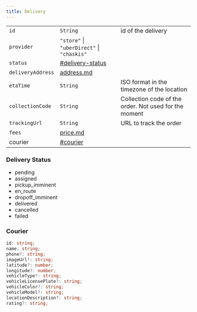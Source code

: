 ```yaml
---
title: Delivery
---
```


|                   |                                                           |                                                       |
| ----------------- | --------------------------------------------------------- | ----------------------------------------------------- |
| `id`              | `String`                                                  | id of the delivery                                    |
| `provider`        | `"store"` \| `"uberDirect"` \| `"chaskis"`                |                                                       |
| `status`          | [#delivery-status](delivery.md#delivery-status "mention") |                                                       |
| `deliveryAddress` | [address.md](../common/address.md "mention")              |                                                       |
| `etaTime`         | `String`                                                  | ISO format in the timezone of the location            |
| `collectionCode`  | `String`                                                  | Collection code of the order. Not used for the moment |
| `trackingUrl`     | `String`                                                  | URL to track the order                                |
| `fees`            | [price.md](../common/price.md "mention")                  |                                                       |
| courier           | [#courier](delivery.md#courier "mention")                 |                                                       |

### Delivery Status

- pending
- assigned
- pickup_imminent
- en_route
- dropoff_imminent
- delivered
- cancelled
- failed

### Courier

```typescript
id: string;
name: string;
phone?: string;
imageUrl?: string;
latitude?: number;
longitude?: number;
vehicleType?: string;
vehicleLicensePlate?: string;
vehicleColor?: string;
vehicleModel?: string;
locationDescription?: string;
rating?: string;
```
